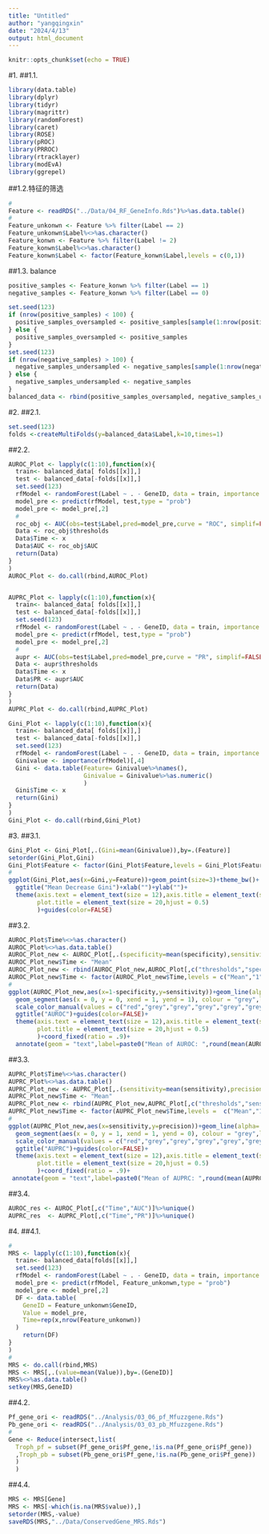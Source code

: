 ```yaml
---
title: "Untitled"
author: "yangqingxin"
date: "2024/4/13"
output: html_document
---
```


```r
knitr::opts_chunk$set(echo = TRUE)
```

#1.
##1.1.
```r
library(data.table)
library(dplyr)
library(tidyr)
library(magrittr)
library(randomForest)
library(caret)
library(ROSE)
library(pROC)
library(PRROC)
library(rtracklayer)
library(modEvA)
library(ggrepel)
```
##1.2.特征的筛选
```r
#
Feature <- readRDS("../Data/04_RF_GeneInfo.Rds")%>%as.data.table()
#
Feature_unkonwn <- Feature %>% filter(Label == 2)
Feature_unkonwn$Label%<>%as.character()
Feature_konwn <- Feature %>% filter(Label != 2)
Feature_konwn$Label%<>%as.character()
Feature_konwn$Label <- factor(Feature_konwn$Label,levels = c(0,1))
```
##1.3. balance
```r
positive_samples <- Feature_konwn %>% filter(Label == 1)
negative_samples <- Feature_konwn %>% filter(Label == 0)

set.seed(123)
if (nrow(positive_samples) < 100) {
  positive_samples_oversampled <- positive_samples[sample(1:nrow(positive_samples), 100, replace = TRUE), ]
} else {
  positive_samples_oversampled <- positive_samples
}
set.seed(123)
if (nrow(negative_samples) > 100) {
  negative_samples_undersampled <- negative_samples[sample(1:nrow(negative_samples), 100,replace = TRUE), ]
} else {
  negative_samples_undersampled <- negative_samples
}
balanced_data <- rbind(positive_samples_oversampled, negative_samples_undersampled)
```
#2.
##2.1.
```r
set.seed(123)
folds <-createMultiFolds(y=balanced_data$Label,k=10,times=1)
```
##2.2.
```r
AUROC_Plot <- lapply(c(1:10),function(x){
  train<- balanced_data[ folds[[x]],] 
  test <- balanced_data[-folds[[x]],] 
  set.seed(123)
  rfModel <- randomForest(Label ~ . - GeneID, data = train, importance = TRUE,proximity = TRUE,ntree = 500)
  model_pre <- predict(rfModel, test,type = "prob")
  model_pre <- model_pre[,2]
  #
  roc_obj <- AUC(obs=test$Label,pred=model_pre,curve = "ROC", simplif=FALSE,plot = FALSE)
  Data <- roc_obj$thresholds
  Data$Time <- x
  Data$AUC <- roc_obj$AUC
  return(Data)
}
)
AUROC_Plot <- do.call(rbind,AUROC_Plot)


AUPRC_Plot <- lapply(c(1:10),function(x){
  train<- balanced_data[ folds[[x]],] 
  test <- balanced_data[-folds[[x]],] 
  set.seed(123)
  rfModel <- randomForest(Label ~ . - GeneID, data = train, importance = TRUE,proximity = TRUE,ntree = 500)
  model_pre <- predict(rfModel, test,type = "prob")
  model_pre <- model_pre[,2]
  #
  aupr <- AUC(obs=test$Label,pred=model_pre,curve = "PR", simplif=FALSE,plot = FALSE)
  Data <- aupr$thresholds
  Data$Time <- x
  Data$PR <- aupr$AUC
  return(Data)
}
)
AUPRC_Plot <- do.call(rbind,AUPRC_Plot)

Gini_Plot <- lapply(c(1:10),function(x){
  train<- balanced_data[ folds[[x]],] 
  test <- balanced_data[-folds[[x]],] 
  set.seed(123)
  rfModel <- randomForest(Label ~ . - GeneID, data = train, importance = TRUE,proximity = TRUE,ntree = 500)
  Ginivalue <- importance(rfModel)[,4]
  Gini <- data.table(Feature= Ginivalue%>%names(),
                     Ginivalue = Ginivalue%>%as.numeric()
                     )
  Gini$Time <- x
  return(Gini)
}
)
Gini_Plot <- do.call(rbind,Gini_Plot)
```
#3. 
##3.1.
```r
Gini_Plot <- Gini_Plot[,.(Gini=mean(Ginivalue)),by=.(Feature)]
setorder(Gini_Plot,Gini)
Gini_Plot$Feature <- factor(Gini_Plot$Feature,levels = Gini_Plot$Feature)
#
ggplot(Gini_Plot,aes(x=Gini,y=Feature))+geom_point(size=3)+theme_bw()+
  ggtitle("Mean Decrease Gini")+xlab("")+ylab("")+
  theme(axis.text = element_text(size = 12),axis.title = element_text(size = 15),
        plot.title = element_text(size = 20,hjust = 0.5)
        )+guides(color=FALSE)
```
##3.2. 
```r
AUROC_Plot$Time%<>%as.character()
AUROC_Plot%<>%as.data.table()
AUROC_Plot_new <- AUROC_Plot[,.(specificity=mean(specificity),sensitivity=mean(sensitivity)),by=.(thresholds)]
AUROC_Plot_new$Time <- "Mean"
AUROC_Plot_new <- rbind(AUROC_Plot_new,AUROC_Plot[,c("thresholds","specificity","sensitivity","Time")])
AUROC_Plot_new$Time <- factor(AUROC_Plot_new$Time,levels = c("Mean","1","2","3","4","5","6","7","8","9","10"))
#
ggplot(AUROC_Plot_new,aes(x=1-specificity,y=sensitivity))+geom_line(alpha=.8,size=.5,aes(group=Time,color=Time))+theme_bw()+
  geom_segment(aes(x = 0, y = 0, xend = 1, yend = 1), colour = "grey",linetype=2)+
  scale_color_manual(values = c("red","grey","grey","grey","grey","grey","grey","grey","grey","grey","grey"))+
  ggtitle("AUROC")+guides(color=FALSE)+
  theme(axis.text = element_text(size = 12),axis.title = element_text(size = 15),
        plot.title = element_text(size = 20,hjust = 0.5)
        )+coord_fixed(ratio = .9)+
  annotate(geom = "text",label=paste0("Mean of AUROC: ",round(mean(AUROC_Plot$AUC),digits = 2)),x=.65,y=.15,size=5)
```

##3.3. 
```r
AUPRC_Plot$Time%<>%as.character()
AUPRC_Plot%<>%as.data.table()
AUPRC_Plot_new <- AUPRC_Plot[,.(sensitivity=mean(sensitivity),precision=mean(precision)),by=.(thresholds)]
AUPRC_Plot_new$Time <- "Mean"
AUPRC_Plot_new <- rbind(AUPRC_Plot_new,AUPRC_Plot[,c("thresholds","sensitivity","precision","Time")])
AUPRC_Plot_new$Time <- factor(AUPRC_Plot_new$Time,levels =  c("Mean","1","2","3","4","5","6","7","8","9","10"))
#
ggplot(AUPRC_Plot_new,aes(x=sensitivity,y=precision))+geom_line(alpha=.8,size=.5,aes(group=Time,color=Time))+theme_bw()+
  geom_segment(aes(x = 0, y = 1, xend = 1, yend = 0), colour = "grey",linetype=2)+
  scale_color_manual(values = c("red","grey","grey","grey","grey","grey","grey","grey","grey","grey","grey"))+
  ggtitle("AUPRC")+guides(color=FALSE)+
  theme(axis.text = element_text(size = 12),axis.title = element_text(size = 15),
        plot.title = element_text(size = 20,hjust = 0.5)
        )+coord_fixed(ratio = .9)+
 annotate(geom = "text",label=paste0("Mean of AUPRC: ",round(mean(AUPRC_Plot$PR),digits = 2)),x=.3,y=.15,size=5)+xlab("Recall")
```
##3.4. 
```r
AUROC_res <- AUROC_Plot[,c("Time","AUC")]%>%unique()
AUPRC_res  <- AUPRC_Plot[,c("Time","PR")]%>%unique()
```

#4.
##4.1. 
```r
#
MRS <- lapply(c(1:10),function(x){
  train<- balanced_data[folds[[x]],] 
  set.seed(123)
  rfModel <- randomForest(Label ~ . - GeneID, data = train, importance = TRUE,proximity = TRUE,ntree = 500)
  model_pre <- predict(rfModel, Feature_unkonwn,type = "prob")
  model_pre <- model_pre[,2]
  DF <- data.table(
    GeneID = Feature_unkonwn$GeneID,
    Value = model_pre,
    Time=rep(x,nrow(Feature_unkonwn))
  )
    return(DF)
}
)
#
MRS <- do.call(rbind,MRS)
MRS <- MRS[,.(value=mean(Value)),by=.(GeneID)]
MRS%<>%as.data.table()
setkey(MRS,GeneID)
```
##4.2. 
```r
Pf_gene_ori <- readRDS("../Analysis/03_06_pf_Mfuzzgene.Rds")
Pb_gene_ori <- readRDS("../Analysis/03_03_pb_Mfuzzgene.Rds")
#
Gene <- Reduce(intersect,list(
  Troph_pf = subset(Pf_gene_ori$Pf_gene,!is.na(Pf_gene_ori$Pf_gene))
  ,Troph_pb = subset(Pb_gene_ori$Pf_gene,!is.na(Pb_gene_ori$Pf_gene))
  )
  )
```
##4.4. 
```r
MRS <- MRS[Gene]
MRS <- MRS[-which(is.na(MRS$value)),]
setorder(MRS,-value)
saveRDS(MRS,"../Data/ConservedGene_MRS.Rds")
```







